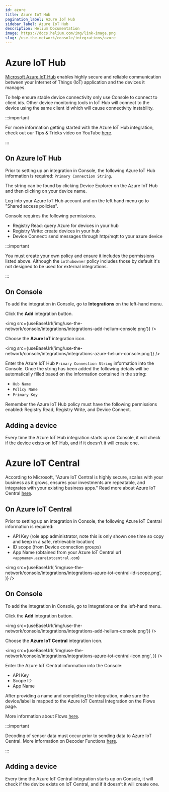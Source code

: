 ```yaml
---
id: azure
title: Azure IoT Hub
pagination_label: Azure IoT Hub
sidebar_label: Azure IoT Hub
description: Helium Documentation
image: https://docs.helium.com/img/link-image.png
slug: /use-the-network/console/integrations/azure
---
```


# Azure IoT Hub


[Microsoft Azure IoT Hub](https://azure.microsoft.com/en-us/overview/iot/#overview) enables highly
secure and reliable communication between your Internet of Things (IoT) application and the devices
it manages.

To help ensure stable device connectivity only use Console to connect to client ids. Other device
monitoring tools in IoT Hub will connect to the device using the same client id which will cause
connectivity instability.

:::important

For more information getting started with the Azure IoT Hub integration, check out our Tips & Tricks
video on YouTube [here](https://youtu.be/emJ88cGF-Ew).

:::

## On Azure IoT Hub

Prior to setting up an integration in Console, the following Azure IoT Hub information is required:
`Primary Connection String`.

The string can be found by clicking Device Explorer on the Azure IoT Hub and then clicking on your
device name.

Log into your Azure IoT Hub account and on the left hand menu go to "Shared access policies".

Console requires the following permissions.

- Registry Read: query Azure for devices in your hub
- Registry Write: create devices in your hub
- Device Connect: send messages through http/mqtt to your azure device

:::important

You must create your own policy and ensure it includes the permissions listed above. Although the
`iothubowner` policy includes those by default it's not designed to be used for external
integrations.

:::

## On Console

To add the integration in Console, go to **Integrations** on the left-hand menu.

Click the **Add** integration button.

<img
  src={useBaseUrl('img/use-the-network/console/integrations/integrations-add-helium-console.png')}
/>

Choose the **Azure IoT** integration icon.

<img
  src={useBaseUrl('img/use-the-network/console/integrations/integrations-azure-helium-console.png')}
/>

Enter the Azure IoT Hub `Primary Connection String` information into the Console. Once the string
has been added the following details will be automatically filled based on the information contained
in the string:

- `Hub Name`
- `Policy Name`
- `Primary Key`

Remember the Azure IoT Hub policy must have the following permissions enabled: Registry Read,
Registry Write, and Device Connect.

## Adding a device

Every time the Azure IoT Hub integration starts up on Console, it will check if the device exists on
IoT Hub, and if it doesn’t it will create one.

# Azure IoT Central

According to Microsoft, "Azure IoT Central is highly secure, scales with your business as it grows,
ensures your investments are repeatable, and integrates with your existing business apps." Read more
about Azure IoT Central [here](https://azure.microsoft.com/en-us/services/iot-central/).

## On Azure IoT Central

Prior to setting up an integration in Console, the following Azure IoT Central information is
required:

- API Key (role app administrator, note this is only shown one time so copy and keep in a safe,
  retrievable location)
- ID scope (from Device connection groups)
- App Name (obtained from your Azure IoT Central url `<appname>.azureiotcentral.com`)

<img
  src={useBaseUrl(
    'img/use-the-network/console/integrations/integrations-azure-iot-central-id-scope.png',
  )}
/>

## On Console

To add the integration in Console, go to Integrations on the left-hand menu.

Click the **Add** integration button.

<img
  src={useBaseUrl('img/use-the-network/console/integrations/integrations-add-helium-console.png')}
/>

Choose the **Azure IoT Central** integration icon.

<img
  src={useBaseUrl(
    'img/use-the-network/console/integrations/integrations-azure-iot-central-icon.png',
  )}
/>

Enter the Azure IoT Central information into the Console:

- API Key
- Scope ID
- App Name

After providing a name and completing the integration, make sure the device/label is mapped to the
Azure IoT Central Integration on the Flows page.

More information about Flows [here](https://docs.helium.com/use-the-network/console/flows/).

:::important

Decoding of sensor data must occur prior to sending data to Azure IoT Central. More information on
Decoder Functions
[here](https://docs.helium.com/use-the-network/console/functions#creating-a-decoder-function).

:::

## Adding a device

Every time the Azure IoT Central integration starts up on Console, it will check if the device
exists on IoT Central, and if it doesn’t it will create one.
